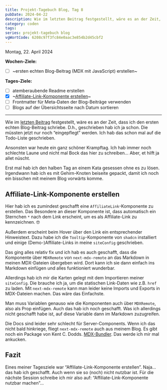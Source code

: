 ---
title: Projekt-Tagebuch Blog, Tag 8
pubDate: 2024-04-22
description: Wie im letzten Beitrag festgestellt, wäre es an der Zeit, dass ich den ersten echten Blog-Beitrag schriebe. D.h., geschrieben hab ich ja schon. Die müssten jetzt nur noch “eingepflegt” werden.
category: coden
tags:
series: projekt-tagebuch blog
vgWortCode: 6208c97f3fc84e0aac3e854b2d45cbf2
---

Montag, 22. April 2024

**Wochen-Ziele:**

- [ ] ~ersten echten Blog-Beitrag (MDX mit JavaScript) erstellen~

**Tages-Ziele:**

- [ ] atemberaubende Readme erstellen
- [x] ~[Affiliate-Link-Komponente erstellen](#)~
- [ ] Frontmatter für Meta-Daten der Blog-Beiträge verwenden
- [ ] Blogs auf der Übersichtsseite nach Datum sortieren

---

Wie im [letzten Beitrag](/blog/projekt-tagebuch-blog-tag-7) festgestellt, wäre es an der Zeit, dass ich den ersten echten Blog-Beitrag schriebe. D.h., geschrieben hab ich ja schon. Die müssten jetzt nur noch “eingepflegt” werden. Ich hab das schon mal auf die Todo-Liste geschrieben.

Ansonsten war heute ein ganz schöner Krampftag. Ich hab immer noch schlechte Laune und nicht mal Bock das hier zu schreiben... Aber, et hilft ja allet nüscht.

Erst mal hab ich den halben Tag an einem Kata gesessen ohne es zu lösen. Irgendwann hab ich es mit Gehirn-Knoten beiseite gepackt, damit ich noch ein bisschen mit meinem Blog vorwärts komme.

## Affiliate-Link-Komponente erstellen

Hier hab ich es zumindest geschafft eine `AffiliateLink`-Komponente zu erstellen. Das Besondere an dieser Komponente ist, dass automatisch ein Sternchen `*` nach dem Link erscheint, um es als Affiliate-Link zu kennzeichnen. 🤓

Außerdem erscheint beim Hover über den Link ein entsprechender Hinweistext. Dazu habe ich die `Tooltip`-Komponente von `shadcn` installiert und einige (Demo-)Affiliate-Links in meine `siteConfig` geschrieben.

Das ging alles relativ fix und ich hab es auch geschafft, dass die Komponente über `MDXRemote` von `next-mdx-remote` an das Markdown in meinen MDX-Dateien übergeben wird. Dort kann ich sie dann einfach ins Markdown einfügen und alles funktioniert wunderbar.

Allerdings hab ich mir die Karten gelegt mit dem Importieren meiner `siteConfig`. Die brauche ich ja, um die statischen Link-Daten wie z.B. `href` zu laden. Mit `next-mdx-remote` kann man leider keine Imports und Exports in MDX-Dateien machen. Das wäre das Einfachste.

Man muss Variablen genauso wie die Komponenten auch über `MDXRemote`, also als Prop einfügen. Auch das hab ich noch geschafft. Was ich allerdings nicht geschafft habe ist, auf diese Variable dann im Markdown zuzugreifen.

Die Docs sind leider sehr schlecht für Server-Components. Wenn ich das nicht bald hinkriege, fliegt `next-mdx-remote` auch aus meinem Blog. Es gibt noch ein Package von Kent C. Dodds. [MDX-Bundler](https://github.com/kentcdodds/mdx-bundler). Das werde ich mir mal ankucken.

## Fazit

Eines meiner Tagesziele war “Affiliate-Link-Komponente erstellen”. Naja... das hab ich geschafft. Auch wenn sie so (noch) nicht nutzbar ist. Für die n&auml;chste Session schreibe ich mir also auf: “Affiliate-Link-Komponente nutzbar machen”...

